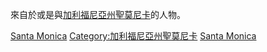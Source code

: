 來自於或是與[[加利福尼亞州|加利福尼亞州]][[聖莫尼卡|聖莫尼卡]]的人物。
{{Commons cat|People of Santa Monica, California}}

{{categoryTOC}}

[[Category:洛杉磯縣人士|Santa Monica]]
[[Category:加利福尼亞州聖莫尼卡|Category:加利福尼亞州聖莫尼卡]]
[[Category:加利福尼亞州各城市人物|Santa Monica]]
